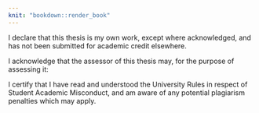 ```yaml
---
knit: "bookdown::render_book"
---
```

\beforepreface

\afterpage{\blankpage}

\prefacesection{Plagiarism statement}

\vskip 10pc \noindent I declare that this thesis is my
own work, except where acknowledged, and has not been submitted for
academic credit elsewhere.

\vskip 2pc  \noindent I acknowledge that the assessor of this
thesis may, for the purpose of assessing it:
\begin{itemize}
\item Reproduce it and provide a copy to another member of the University; and/or,
\item Communicate a copy of it to a plagiarism checking service (which may then retain a copy of it on its database for the purpose of future plagiarism checking).
\end{itemize}

\vskip 2pc \noindent I certify that I have read and understood the University Rules in
respect of Student Academic Misconduct, and am aware of any potential plagiarism penalties which may
apply.\vspace{24pt}

```{=latex}
\vskip 2pc \noindent By signing
this declaration I am
agreeing to the statements and conditions above.
\vskip 2pc \noindent
Signed: \rule{7cm}{0.25pt} \hfill Date: \rule{4cm}{0.25pt} \newline
\vskip 1pc
````
\afterpage{\blankpage}




